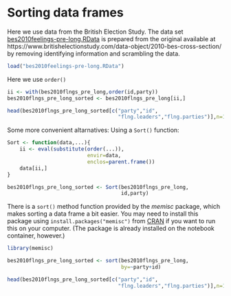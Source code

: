 # Sorting data frames


Here we use data from the British Election Study. The data set [bes2010feelings-pre-long.RData](https://github.com/melff/dataman-r/raw/main/03-data-frames/bes2010feelings-pre-long.RData) is prepared from the original available at https://www.britishelectionstudy.com/data-object/2010-bes-cross-section/ by removing identifying information and scrambling the data.

```r
load("bes2010feelings-pre-long.RData")
```

Here we use `order()`

```r
ii <- with(bes2010flngs_pre_long,order(id,party))
bes2010flngs_pre_long_sorted <- bes2010flngs_pre_long[ii,]
```

```r
head(bes2010flngs_pre_long_sorted[c("party","id",
                                    "flng.leaders","flng.parties")],n=15)
```

Some more convenient altarnatives:
Using a `Sort()` function:

```r
Sort <- function(data,...){
    ii <- eval(substitute(order(...)),
                          envir=data,
                          enclos=parent.frame())
    data[ii,]
}
```

```r
bes2010flngs_pre_long_sorted <- Sort(bes2010flngs_pre_long,
                                     id,party)
```

There is a `sort()` method function provided by the *memisc* package, which makes sorting a data frame a bit easier. You may need to install this package using `install.packages("memisc")` from 
[CRAN](https://cran.r-project.org/package=memisc) if you want to run this on your computer. (The package is already installed on the notebook container, however.)

```r
library(memisc)
```

```r
bes2010flngs_pre_long_sorted <- sort(bes2010flngs_pre_long,
                                     by=~party+id)
```

```r
head(bes2010flngs_pre_long_sorted[c("party","id",
                                    "flng.leaders","flng.parties")],n=15)
```
